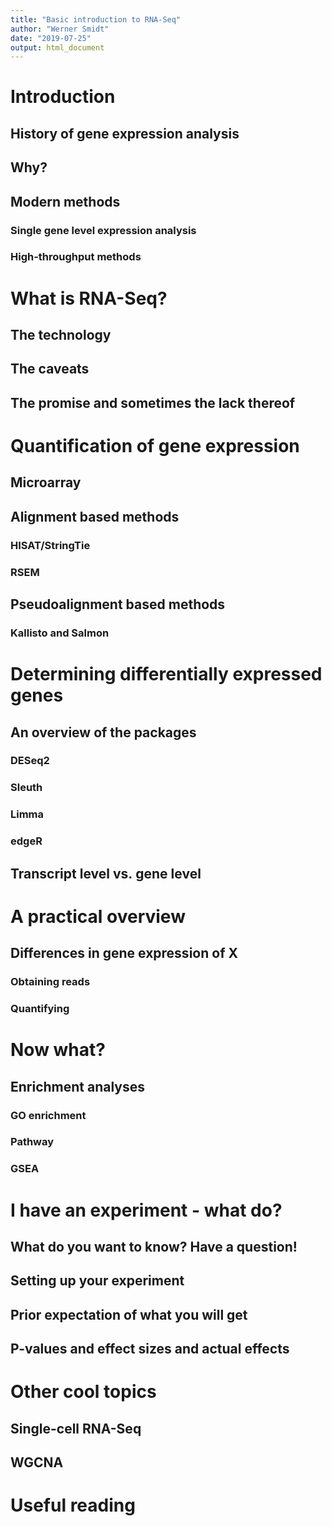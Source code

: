 ```yaml
---
title: "Basic introduction to RNA-Seq"
author: "Werner Smidt"
date: "2019-07-25"
output: html_document
---
```



# Introduction


## History of gene expression analysis


## Why?


## Modern methods

### Single gene level expression analysis

### High-throughput methods

# What is RNA-Seq?

## The technology

## The caveats

## The promise and sometimes the lack thereof






# Quantification of gene expression


## Microarray

## Alignment based methods

### HISAT/StringTie

### RSEM

## Pseudoalignment based methods


### Kallisto and Salmon



# Determining differentially expressed genes


## An overview of the packages

### DESeq2

### Sleuth

### Limma

### edgeR



## Transcript level vs. gene level






# A practical overview 


## Differences in gene expression of X

### Obtaining reads

### Quantifying






# Now what?


## Enrichment analyses


### GO enrichment


### Pathway


### GSEA


# I have an experiment - what do?


## What do you want to know? Have a question!

## Setting up your experiment

## Prior expectation of what you will get

## P-values and effect sizes and actual effects




# Other cool topics


## Single-cell RNA-Seq

## WGCNA 







# Useful reading






